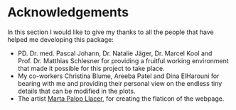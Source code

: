 # Acknowledgements {-}

In this section I would like to give my thanks to all the people that have helped me developing this package:

- PD. Dr. med. Pascal Johann, Dr. Natalie Jäger, Dr. Marcel Kool and Prof. Dr. Matthias Schlesner for providing a fruitful working environment that made it possible for this project to take place.
- My co-workers Christina Blume, Areeba Patel and Dina ElHarouni for bearing with me and providing their personal view on the endless tiny details that can be modified in the plots. 
- The artist [Marta Palop Llacer](https://instagram.com/marta.palop?igshid=YmMyMTA2M2Y=), for creating the flaticon of the webpage.
